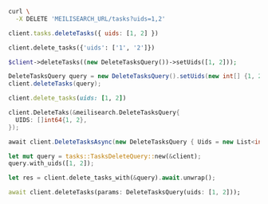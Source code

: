 <CodeGroup>

```bash cURL
curl \
  -X DELETE 'MEILISEARCH_URL/tasks?uids=1,2'
```

```javascript JS
client.tasks.deleteTasks({ uids: [1, 2] })
```

```python Python
client.delete_tasks({'uids': ['1', '2']})
```

```php PHP
$client->deleteTasks((new DeleteTasksQuery())->setUids([1, 2]));
```

```java Java
DeleteTasksQuery query = new DeleteTasksQuery().setUids(new int[] {1, 2})
client.deleteTasks(query);
```

```ruby Ruby
client.delete_tasks(uids: [1, 2])
```

```go Go
client.DeleteTaks(&meilisearch.DeleteTasksQuery{
  UIDS: []int64{1, 2},
});
```

```csharp C#
await client.DeleteTasksAsync(new DeleteTasksQuery { Uids = new List<int> { 1, 2 } });
```

```rust Rust
let mut query = tasks::TasksDeleteQuery::new(&client);
query.with_uids([1, 2]);

let res = client.delete_tasks_with(&query).await.unwrap();
```

```dart Dart
await client.deleteTasks(params: DeleteTasksQuery(uids: [1, 2]));
```
</CodeGroup>